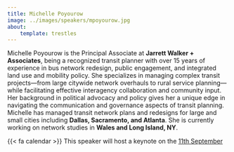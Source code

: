 ```yaml
---
title: Michelle Poyourow
image: ../images/speakers/mpoyourow.jpg
about:
    template: trestles
---
```


Michelle Poyourow is the Principal Associate at **Jarrett Walker + Associates**, being a  recognized transit planner with over 15 years
of experience in bus network redesign, public engagement, and integrated land use and mobility policy. She specializes in managing 
complex transit projects—from large citywide network overhauls to rural service planning—while facilitating effective interagency 
collaboration and community input. Her background in political advocacy and policy gives her a unique edge in navigating the 
communication and governance aspects of transit planning. Michelle has managed transit network plans and redesigns for large and small 
cities including **Dallas, Sacramento, and Atlanta**. She is currently working on network studies in **Wales and Long Island, NY**.

<div class="alert alert-light">{{< fa calendar >}} This speaker will host a keynote on the [11th September](/forum/day2.html)</div>